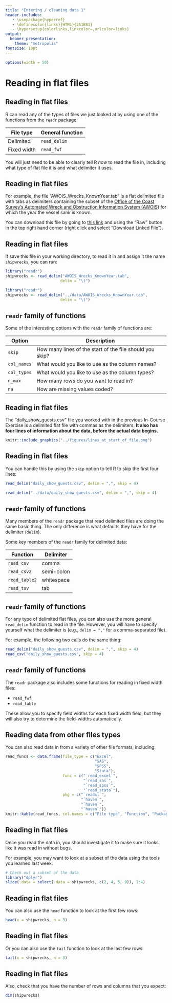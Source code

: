 ```yaml
---
title: "Entering / cleaning data 1"
header-includes:
   - \usepackage{hyperref}
   - \definecolor{links}{HTML}{2A1B81}
   - \hypersetup{colorlinks,linkcolor=,urlcolor=links}
output: 
  beamer_presentation:
    theme: "metropolis"
fontsize: 10pt
---
```


```r
options(width = 50)
```

# Reading in flat files

## Reading in flat files

R can read any of the types of files we just looked at by using one of the functions from the `readr` package: 

File type     | General function
------------- | ----------------
Delimited     | `read_delim`
Fixed width   | `read_fwf`

You will just need to be able to clearly tell R *how* to read the file in, including what type of flat file it is and what delimiter it uses.

## Reading in flat files

For example, the file "AWOIS_Wrecks_KnownYear.tab" is a flat delimited file with tabs as delimiters containing the subset of the [Office of the Coast Survey's Automated Wreck and Obstruction Information System (AWOIS)](https://www.nauticalcharts.noaa.gov/data/wrecks-and-obstructions.html) for which the year the vessel sank is known. 

You can download this file by going to [this link](https://github.com/geanders/RProgrammingForResearch/blob/master/data/AWOIS_Wrecks_KnownYear.tab) and using the "Raw" button in the top right hand corner (right click and select "Download Linked File").

## Reading in flat files

If save this file in your working directory, to read it in and assign it the name `shipwrecks`, you can run: 

```r
library("readr")
shipwrecks <- read_delim("AWOIS_Wrecks_KnownYear.tab", 
                        delim = "\t")
```
```r
library("readr")
shipwrecks <- read_delim("../data/AWOIS_Wrecks_KnownYear.tab", 
                        delim = "\t")
```


## `readr` family of functions

Some of the interesting options with the `readr` family of functions are:

Option  | Description
------- | -----------
`skip`    | How many lines of the start of the file should you skip?
`col_names`  | What would you like to use as the column names?
`col_types`   | What would you like to use as the column types?
`n_max`   | How many rows do you want to read in?
`na` | How are missing values coded?


## Reading in flat files

The "daily_show_guests.csv" file you worked with in the previous In-Course Exercise is a delimited flat file with commas as the delimiters. **It also has four lines of information about the data, before the actual data begins.** 

```r
knitr::include_graphics("../figures/lines_at_start_of_file.png")
```

## Reading in flat files

You can handle this by using the `skip` option to tell R to skip the first four lines:

\footnotesize

```r
read_delim("daily_show_guests.csv", delim = ",", skip = 4)
```

\footnotesize

```r
read_delim("../data/daily_show_guests.csv", delim = ",", skip = 4)
```

## `readr` family of functions

Many members of the `readr` package that read delimited files are doing the same basic thing. The only difference is what defaults they have for the delimiter (`delim`). \medskip

Some key members of the `readr` family for delimited data:

Function     | Delimiter
------------ | ---------- 
`read_csv`    |  comma     
`read_csv2`   | semi-colon 
`read_table2` | whitespace
`read_tsv`    | tab

## `readr` family of functions

For any type of delimited flat files, you can also use the more general `read_delim` function to read in the file. However, you will have to specify yourself what the delimiter is (e.g., `delim = ","` for a comma-separated file).

For example, the following two calls do the same thing: 

```r
read_delim("daily_show_guests.csv", delim = ",", skip = 4)
read_csv("daily_show_guests.csv", skip = 4)
```

## `readr` family of functions

The `readr` package also includes some functions for reading in fixed width files: 

- `read_fwf`
- `read_table`

These allow you to specify field widths for each fixed width field, but they will also try to determine the field-widths automatically.

## Reading data from other files types

You can also read data in from a variety of other file formats, including:

```r
read_funcs <- data.frame(file_type = c("Excel",
                                       "SAS",
                                       "SPSS",
                                       "Stata"),
                         func = c("`read_excel`",
                                  "`read_sas`",
                                  "`read_spss`",
                                  "`read_stata`"),
                         pkg = c("`readxl`",
                                 "`haven`",
                                 "`haven`",
                                 "`haven`"))
knitr::kable(read_funcs, col.names = c("File type", "Function", "Package"))
```

## Reading in flat files

Once you read the data in, you should investigate it to make sure it looks like
it was read in without bugs. 

For example, you may want to look at a subset of the data using the tools you 
learned last week:

```r
# Check out a subset of the data
library("dplyr")
slice(.data = select(.data = shipwrecks, c(2, 4, 5, 9)), 1:4)
```

## Reading in flat files

You can also use the `head` function to look at the first few rows:

```r
head(x = shipwrecks, n = 3)
```

## Reading in flat files

Or you can also use the `tail` function to look at the last few rows:

```r
tail(x = shipwrecks, n = 3)
```

## Reading in flat files

Also, check that you have the number of rows and columns that you expect: 

```r
dim(shipwrecks)
```